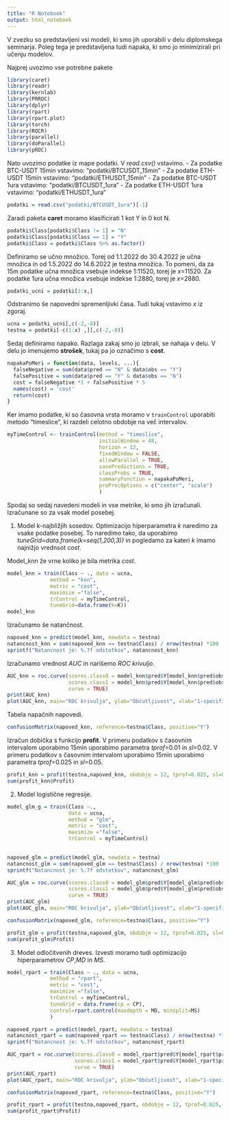 ```yaml
---
title: "R Notebook"
output: html_notebook
---
```


V zvezku so predstavljeni vsi modeli, ki smo jih uporabili v delu diplomskega seminarja. Poleg 
tega je predstavljena tudi napaka, ki smo jo minimizirali pri učenju modelov.

Najprej uvozimo vse potrebne pakete

```r
library(caret)
library(readr)
library(kernlab)
library(PRROC)
library(dplyr)
library(rpart)
library(rpart.plot)
library(torch)
library(ROCR)
library(parallel)
library(doParallel)
library(pROC)
```

Nato uvozimo podatke iz mape podatki.
V *read.csv()* vstavimo.
- Za podatke BTC-USDT 15min vstavimo: "podatki/BTCUSDT_15min"
- Za podatke ETH-USDT 15min vstavimo: "podatki/ETHUSDT_15min"
- Za podatke BTC-USDT 1ura vstavimo: "podatki/BTCUSDT_1ura"
- Za podatke ETH-USDT 1ura vstavimo: "podatki/ETHUSDT_1ura"

```r
podatki = read.csv("podatki/BTCUSDT_1ura")[-1]
```

Zaradi paketa **caret** moramo klasificirati 1 kot Y in 0 kot N.
```r
podatki$Class[podatki$Class != 1] = "N"
podatki$Class[podatki$Class == 1] = "Y"
podatki$Class = podatki$Class %>% as.factor()
```

Definiramo se učno množico. Torej od 1.1.2022 do 30.4.2022 je učna množica in od 1.5.2022 do 14.6.2022 je testna množica.
To pomeni, da za 15m podatke učna množica vsebuje indekse 1:11520, torej je *x*=11520. 
Za podatke 1ura učna  množica vsebuje indekse 1:2880, torej je *x*=2880.

```r
podatki_ucni = podatki[1:x,]
```

Odstranimo še napovedni spremenljivki časa. Tudi tukaj vstavimo *x* iz zgoraj. 
```r
ucna = podatki_ucni[,c(-2,-8)]
testna = podatki[-c(1:x) ,][,c(-2,-8)]
```

Sedaj definiramo napako. Razlaga zakaj smo jo izbrali, se nahaja v delu.
V delu jo imenujemo **strošek**, tukaj pa jo označimo s **cost**.
```r
napakaPoMeri = function(data, levels, ...){
  falseNegative = sum(data$pred == "N" & data$obs == "Y")
  falsePositive = sum(data$pred == "Y" & data$obs == "N")
  cost = falseNegative *1 + falsePositive * 5
  names(cost) = 'cost'
  return(cost)
}
```

Ker imamo podatke, ki so časovna vrsta moramo v `trainControl` uporabiti metodo "timeslice", ki razdeli celotno obdobje na 
več intervalov.
```r
myTimeControl <- trainControl(method = "timeslice",
                              initialWindow = 48,
                              horizon = 12,
                              fixedWindow = FALSE,
                              allowParallel = TRUE,
                              savePredictions = TRUE,
                              classProbs = TRUE,
                              summaryFunction = napakaPoMeri,
                              preProcOptions = c("center", "scale")
                              )
```

Spodaj so sedaj navedeni modeli in vse metrike, ki smo jih izračunali. Izračunane so za vsak model posebej.

###############################################################################
1. Model k-najbližjih sosedov.
Optimizacijo hiperparametra *k* naredimo za vsake podatke posebej. 
To naredimo tako, da uporabimo *tuneGrid=data.frame(k=seq(1,200,3))* in 
pogledamo za kateri *k* imamo najnižjo vrednsot *cost*.

Model_knn že vrne koliko je bila metrika *cost*.
```r
model_knn = train(Class ~ ., data = ucna,
              method = "knn",
              metric = "cost",
              maximize ="false",
              trControl = myTimeControl,
              tuneGrid=data.frame(k=K))
model_knn
```

Izračunamo še natančnost.
```r
napoved_knn = predict(model_knn, newdata = testna)
natancnost_knn = sum(napoved_knn == testna$Class) / nrow(testna) *100
sprintf("Natancnost je: %.7f odstotkov", natancnost_knn)
```

Izračunamo vrednost *AUC* in narišemo *ROC krivuljo*.
```r
AUC_knn = roc.curve(scores.class0 = model_knn$pred$Y[model_knn$pred$obs == "Y"], 
                    scores.class1 = model_knn$pred$Y[model_knn$pred$obs == "N"],
                    curve = TRUE)
print(AUC_knn)
plot(AUC_knn, main="ROC krivulja", ylab="Občutljivost", xlab="1-specifičnost")
```

Tabela napačnih napovedi.
```r
confusionMatrix(napoved_knn, reference=testna$Class, positive="Y")
```

Izračun dobička s funkcijo **profit**.
V primeru podatkov s časovnim intervalom uporabimo 15min uporabimo parametra *tprof*=0.01 in *sl*=0.02.
V primeru podatkov s časovnim intervalom uporabimo 15min uporabimo parametra *tprof*=0.025 in *sl*=0.05.
```r
profit_knn = profit(testna,napoved_knn, obdobje = 12, tprof=0.025, sl=0.05 )
sum(profit_knn$Profit)
```


###############################################################################
2. Model logistične regresije.


```r
model_glm_g = train(Class ~., 
                    data = ucna,
                    method = "glm",
                    metric = "cost",
                    maximize ="false",
                    trControl = myTimeControl)
                    
```

```r
napoved_glm = predict(model_glm, newdata = testna)
natancnost_glm = sum(napoved_glm == testna$Class) / nrow(testna) *100
sprintf("Natancnost je: %.7f odstotkov", natancnost_glm)
```

```r
AUC_glm = roc.curve(scores.class0 = model_glm$pred$Y[model_glm$pred$obs == "Y"], 
                    scores.class1 = model_glm$pred$Y[model_glm$pred$obs == "N"],
                    curve = TRUE)
print(AUC_glm)
plot(AUC_glm, main="ROC krivulja", ylab="Občutljivost", xlab="1-specifičnost")
```

```r
confusionMatrix(napoved_glm, reference=testna$Class, positive="Y")
```

```r
profit_glm = profit(testna,napoved_glm, obdobje = 12, tprof=0.025, sl=0.05)
sum(profit_glm$Profit)
```

###############################################################################
3. Model odločitvenih dreves.
Izvesti moramo tudi optimizacijo hiperparametrov *CP*,*MD* in *MS*.
```r

model_rpart = train(Class ~ ., data = ucna,
              method = "rpart",
              metric = "cost",
              maximize ="false",
              trControl = myTimeControl,
              tuneGrid = data.frame(cp = CP),
              control=rpart.control(maxdepth = MD, minsplit=MS)
              )
```

```r
napoved_rpart = predict(model_rpart, newdata = testna)
natancnost_rpart = sum(napoved_rpart == testna$Class) / nrow(testna) *100
sprintf("Natancnost je: %.7f odstotkov", natancnost_rpart)

```

```r
AUC_rpart = roc.curve(scores.class0 = model_rpart$pred$Y[model_rpart$pred$obs == "Y"], 
                      scores.class1 = model_rpart$pred$Y[model_rpart$pred$obs == "N"],
                      curve = TRUE)
print(AUC_rpart)
plot(AUC_rpart, main="ROC krivulja", ylab="Občutljivost", xlab="1-specifičnost")
```

```r
confusionMatrix(napoved_rpart, reference=testna$Class, positive="Y")
```

```r
profit_rpart = profit(testna,napoved_rpart, obdobje = 12, tprof=0.025, sl=0.05)
sum(profit_rpart$Profit)
```





